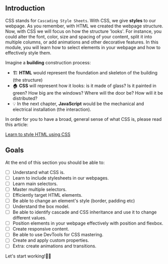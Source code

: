 ## Introduction

CSS stands for `Cascading Style Sheets`.
With CSS, we give **styles** to our webpage. As you remember, with HTML we created the webpage structure. Now, with CSS we will focus on how the structure 'looks'. For instance, you could alter the font, color, size and spacing of your content, split it into multiple columns, or add animations and other decorative features.
In this module, you will learn how to select elements in your webpage and how to effectively style them.

Imagine a **building** construction process:

- 🏗️  **HTML** would represent the foundation and skeleton of the building (the structure)
- 🏠 **CSS** will represent how it looks: is it made of glass? Is it painted in green? How big are the windows? Where will the door be? How will it be distributed?
- 💡 In the next chapter, **JavaScript** would be the mechanical and electrical installation (the interaction).

In order for you to have a broad, general sense of what CSS is, please read this article:

[Learn to style HTML using CSS](https://developer.mozilla.org/en-US/docs/Learn/CSS)

## Goals

At the end of this section you should be able to:

- [ ]  Understand what CSS is.
- [ ]  Learn to include stylesheets in our webpages.
- [ ]  Learn main selectors.
- [ ]  Master multiple selectors.
- [ ]  Efficiently target HTML elements.
- [ ]  Be able to change an element's style (border, padding etc)
- [ ]  Understand the box model.
- [ ]  Be able to identify cascade and CSS inheritance and use it to change different values.
- [ ]  Position elements in your webpage effectively with position and flexbox.
- [ ]  Create responsive content.
- [ ]  Be able to use DevTools for CSS mastering.
- [ ]  Create and apply custom properties.
- [ ]  Extra: create animations and transitions.

Let's start working!💪🏽